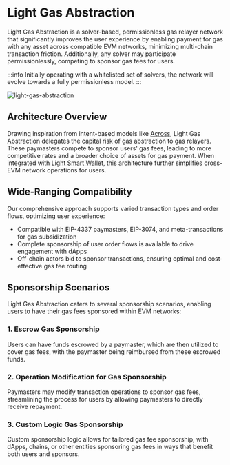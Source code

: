 # Light Gas Abstraction

Light Gas Abstraction is a solver-based, permissionless gas relayer network that significantly improves the user experience by enabling payment for gas with any asset across compatible EVM networks, minimizing multi-chain transaction friction.
Additionally, any solver may participate permissionlessly, competing to sponsor gas fees for users.

:::info
Initially operating with a whitelisted set of solvers, the network will evolve towards a fully permissionless model.
:::

![light-gas-abstraction](/light-gas-abstraction.png)

## Architecture Overview

Drawing inspiration from intent-based models like [Across](https://across.to), Light Gas Abstraction delegates the capital risk of gas abstraction to gas relayers.
These paymasters compete to sponsor users' gas fees, leading to more competitive rates and a broader choice of assets for gas payment.
When integrated with [Light Smart Wallet](/light-smart-wallet), this architecture further simplifies cross-EVM network operations for users.

## Wide-Ranging Compatibility

Our comprehensive approach supports varied transaction types and order flows, optimizing user experience:

- Compatible with EIP-4337 paymasters, EIP-3074, and meta-transactions for gas subsidization
- Complete sponsorship of user order flows is available to drive engagement with dApps
- Off-chain actors bid to sponsor transactions, ensuring optimal and cost-effective gas fee routing

## Sponsorship Scenarios

Light Gas Abstraction caters to several sponsorship scenarios, enabling users to have their gas fees sponsored within EVM networks:

### 1. Escrow Gas Sponsorship

Users can have funds escrowed by a paymaster, which are then utilized to cover gas fees, with the paymaster being reimbursed from these escrowed funds.

### 2. Operation Modification for Gas Sponsorship

Paymasters may modify transaction operations to sponsor gas fees, streamlining the process for users by allowing paymasters to directly receive repayment.

### 3. Custom Logic Gas Sponsorship

Custom sponsorship logic allows for tailored gas fee sponsorship, with dApps, chains, or other entities sponsoring gas fees in ways that benefit both users and sponsors.
